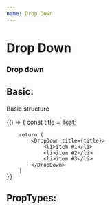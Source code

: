 ```yaml
---
name: Drop Down
---
```




# Drop Down
### Drop down

## Basic:
Basic structure

<Playground>
	{() => {
		const title = <a href="#">Test</a>;

		return (
			<DropDown title={title}>
				<li>item #1</li>
				<li>item #2</li>
				<li>item #3</li>
			</DropDown>
		)
	}}
</Playground>

## PropTypes:

<PropsTable of={DropDown} />
